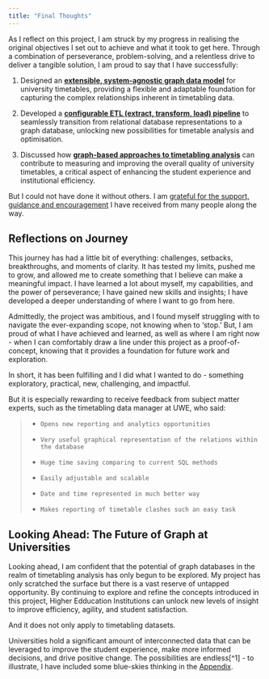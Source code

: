 ```yaml
---
title: "Final Thoughts" 
---
```


As I reflect on this project, I am struck by my progress in realising the original objectives I set out to achieve and what it took to get here. Through a combination of perseverance, problem-solving, and a relentless drive to deliver a tangible solution, I am proud to say that I have successfully:

1.  Designed an [**extensible, system-agnostic graph data model**](02-02-graph-timetable.qmd) for university timetables, providing a flexible and adaptable foundation for capturing the complex relationships inherent in timetabling data.

2.  Developed a [**configurable ETL (extract, transform, load) pipeline**](03-01-overview.qmd) to seamlessly transition from relational database representations to a graph database, unlocking new possibilities for timetable analysis and optimisation.

3.  Discussed how [**graph-based approaches to timetabling analysis**](04-timetable-metrics.qmd) can contribute to measuring and improving the overall quality of university timetables, a critical aspect of enhancing the student experience and institutional efficiency.

But I could not have done it without others. I am [grateful for the support, guidance and encouragement](acknowledgements.qmd) I have received from many people along the way.

## Reflections on Journey

This journey has had a little bit of everything: challenges, setbacks, breakthroughs, and moments of clarity. It has tested my limits, pushed me to grow, and allowed me to create something that I believe can make a meaningful impact. I have learned a lot about myself, my capabilities, and the power of perseverance; I have gained new skills and insights; I have developed a deeper understanding of where I want to go from here.

Admittedly, the project was ambitious, and I found myself struggling with to navigate the ever-expanding scope, not knowing when to 'stop.' But, I am proud of what I have achieved and learned, as well as where I am right now - when I can comfortably draw a line under this project as a proof-of-concept, knowing that it provides a foundation for future work and exploration.

In short, it has been fulfilling and I did what I wanted to do - something exploratory, practical, new, challenging, and impactful.

But it is especially rewarding to receive feedback from subject matter experts, such as the timetabling data manager at UWE, who said:

> -   `Opens new reporting and analytics opportunities`
>
> -   `Very useful graphical representation of the relations within the database`
>
> -   `Huge time saving comparing to current SQL methods`
>
> -   `Easily adjustable and scalable`
>
> -   `Date and time represented in much better way`
>
> -   `Makes reporting of timetable clashes such an easy task`

## Looking Ahead: The Future of Graph at Universities

Looking ahead, I am confident that the potential of graph databases in the realm of timetabling analysis has only begun to be explored. My project has only scratched the surface but there is a vast reserve of untapped opportunity. By continuing to explore and refine the concepts introduced in this project, Higher Edducation Institutions can unlock new levels of insight to improve efficiency, agility, and student satisfaction.

And it does not only apply to timetabling datasets.

Universities hold a significant amount of interconnected data that can be leveraged to improve the student experience, make more informed decisions, and drive positive change. The possibilities are endless\[\^1\] - to illustrate, I have included some blue-skies thinking in the [Appendix](appendix-blue-sky.qmd).